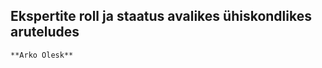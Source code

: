 ## Ekspertite roll ja staatus avalikes ühiskondlikes aruteludes {#chapter44 .chapter_section .chapter4_section}

```block
**Arko Olesk**
```